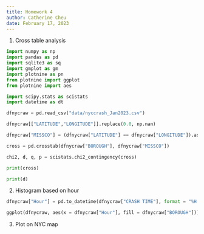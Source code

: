 ```yaml
---
title: Homework 4
author: Catherine Cheu
date: February 17, 2023
---
```


1. Cross table analysis

```python
import numpy as np
import pandas as pd
import sqlite3 as sq
import gmplot as gm
import plotnine as pn
from plotnine import ggplot
from plotnine import aes

import scipy.stats as scistats
import datetime as dt

dfnycraw = pd.read_csv("data/nyccrash_Jan2023.csv")

dfnycraw[["LATITUDE","LONGITUDE"]].replace(0.0, np.nan)

dfnycraw["MISSCO"] = (dfnycraw["LATITUDE"] == dfnycraw["LONGITUDE"]).astype(int)

cross = pd.crosstab(dfnycraw["BOROUGH"], dfnycraw["MISSCO"])

chi2, d, q, p = scistats.chi2_contingency(cross)

print(cross)

print(d)
```

2. Histogram based on hour

```python
dfnycraw["Hour"] = pd.to_datetime(dfnycraw["CRASH TIME"], format = "%H:%M").dt.hour

ggplot(dfnycraw, aes(x = dfnycraw["Hour"], fill = dfnycraw["BOROUGH"])) + geom_histogram(binwidth = 1)
```

3. Plot on NYC map